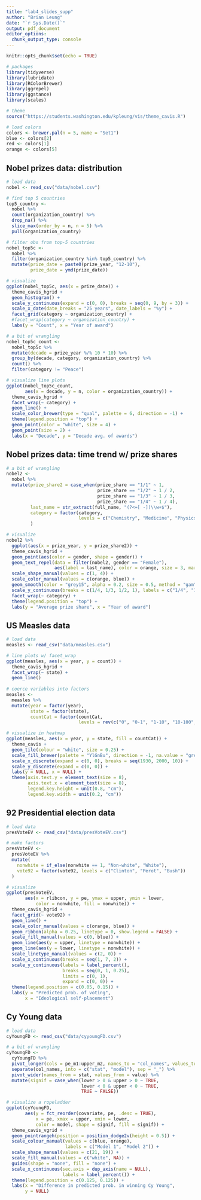 ```yaml
---
title: "lab4_slides_supp"
author: "Brian Leung"
date: "`r Sys.Date()`"
output: pdf_document
editor_options: 
  chunk_output_type: console
---
```


```r
knitr::opts_chunk$set(echo = TRUE)

# packages
library(tidyverse)
library(lubridate)
library(RColorBrewer)
library(ggrepel)
library(ggstance)
library(scales)

# theme
source("https://students.washington.edu/kpleung/vis/theme_cavis.R")

# load colors
colors <- brewer.pal(n = 5, name = "Set1")
blue <- colors[2]
red <- colors[1]
orange <- colors[5]
```

## Nobel prizes data: distribution

```r
# load data
nobel <- read_csv("data/nobel.csv")

# find top 5 countries
top5_country <- 
  nobel %>%
  count(organization_country) %>%
  drop_na() %>%
  slice_max(order_by = n, n = 5) %>%
  pull(organization_country)

# filter obs from top-5 countries
nobel_top5c <- 
  nobel %>%
  filter(organization_country %in% top5_country) %>%
  mutate(prize_date = paste0(prize_year, "12-10"),
         prize_date = ymd(prize_date))

# visualize
ggplot(nobel_top5c, aes(x = prize_date)) +
  theme_cavis_hgrid +
  geom_histogram() +
  scale_y_continuous(expand = c(0, 0), breaks = seq(0, 9, by = 3)) +
  scale_x_date(date_breaks = "25 years", date_labels = "%y") +
  facet_grid(category ~ organization_country) +
  #facet_wrap(category ~ organization_country) +
  labs(y = "Count", x = "Year of award") 

# a bit of wrangling
nobel_top5c_count <-
  nobel_top5c %>%
  mutate(decade = prize_year %/% 10 * 10) %>%
  group_by(decade, category, organization_country) %>%
  count() %>%
  filter(category != "Peace")

# visualize line plots
ggplot(nobel_top5c_count,
       aes(x = decade, y = n, color = organization_country)) +
  theme_cavis_hgrid +
  facet_wrap(~ category) +
  geom_line() +
  scale_color_brewer(type = "qual", palette = 6, direction = -1) +
  theme(legend.position = "top") +
  geom_point(color = "white", size = 4) +
  geom_point(size = 2) +
  labs(x = "Decade", y = "Decade avg. of awards")
```

## Nobel prizes data: time trend w/ prize shares

```r
# a bit of wrangling
nobel2 <- 
  nobel %>%
  mutate(prize_share2 = case_when(prize_share == "1/1" ~ 1,
                                  prize_share == "1/2" ~ 1 / 2,
                                  prize_share == "1/3" ~ 1 / 3,
                                  prize_share == "1/4" ~ 1 / 4),
         last_name = str_extract(full_name, "(?<=[ -])\\w+$"),    
         category = factor(category, 
                           levels = c("Chemistry", "Medicine", "Physics", "Peace", "Economics", "Literature"))
         ) 

# visualize
nobel2 %>%
  ggplot(aes(x = prize_year, y = prize_share2)) +
  theme_cavis_hgrid +
  geom_point(aes(color = gender, shape = gender)) +
  geom_text_repel(data = filter(nobel2, gender == "Female"), 
                  aes(label = last_name), color = orange, size = 3, max.overlaps = 20, box.padding = 0.5) +
  scale_shape_manual(values = c(1, 4)) +
  scale_color_manual(values = c(orange, blue)) +
  geom_smooth(color = "grey15", alpha = 0.2, size = 0.5, method = "gam") +
  scale_y_continuous(breaks = c(1/4, 1/3, 1/2, 1), labels = c("1/4", "1/3", "1/2", "1")) +
  facet_wrap(~ category) +
  theme(legend.position = "top") +
  labs(y = "Average prize share", x = "Year of award") 
```

## US Measles data 

```r
# load data
measles <- read_csv("data/measles.csv")

# line plots w/ facet_wrap
ggplot(measles, aes(x = year, y = count)) +
  theme_cavis_hgrid +
  facet_wrap(~ state) +
  geom_line() 
 
# coerce variables into factors
measles <- 
  measles %>%
  mutate(year = factor(year),
         state = factor(state),
         countCat = factor(countCat, 
                           levels = rev(c("0", "0-1", "1-10", "10-100", "100-500", "500-1000", ">1000"))))

# visualize in heatmap
ggplot(measles, aes(x = year, y = state, fill = countCat)) +
  theme_cavis +
  geom_tile(colour = "white", size = 0.25) +
  scale_fill_brewer(palette = "YlGnBu", direction = -1, na.value = "grey90") +
  scale_x_discrete(expand = c(0, 0), breaks = seq(1930, 2000, 10)) +
  scale_y_discrete(expand = c(0, 0)) +
  labs(y = NULL, x = NULL) +
  theme(axis.text.y = element_text(size = 8),
        axis.text.x = element_text(size = 8),
        legend.key.height = unit(0.8, "cm"),
        legend.key.width = unit(0.2, "cm"))
```

## 92 Presidential election data

```r
# load data
presVoteEV <- read_csv("data/presVoteEV.csv")

# make factors
presVoteEV <- 
  presVoteEV %>%
  mutate(
    nonwhite = if_else(nonwhite == 1, "Non-white", "White"),
    vote92 = factor(vote92, levels = c("Clinton", "Perot", "Bush"))
  )

# visualize
ggplot(presVoteEV,
       aes(x = rlibcon, y = pe, ymax = upper, ymin = lower,
           color = nonwhite, fill = nonwhite)) +
  theme_cavis_hgrid +
  facet_grid(~ vote92) +
  geom_line() +
  scale_color_manual(values = c(orange, blue)) +
  geom_ribbon(alpha = 0.25, linetype = 0, show.legend = FALSE) +
  scale_fill_manual(values = c(0, blue)) +
  geom_line(aes(y = upper, linetype = nonwhite)) +
  geom_line(aes(y = lower, linetype = nonwhite)) +
  scale_linetype_manual(values = c(2, 0)) +
  scale_x_continuous(breaks = seq(1, 7, 2)) +
  scale_y_continuous(labels = label_percent(), 
                     breaks = seq(0, 1, 0.25),
                     limits = c(0, 1), 
                     expand = c(0, 0)) +
  theme(legend.position = c(0.05, 0.15)) +
  labs(y = "Predicted prob. of voting",
       x = "Ideological self-placement")
```

## Cy Young data

```r
# load data
cyYoungFD <- read_csv("data/cyyoungFD.csv")

# a bit of wrangling
cyYoungFD <- 
  cyYoungFD %>%
  pivot_longer(cols = pe_m1:upper_m2, names_to = "col_names", values_to = "value") %>%
  separate(col_names, into = c("stat", "model"), sep = "_") %>%
  pivot_wider(names_from = stat, values_from = value) %>%
  mutate(signif = case_when(lower > 0 & upper > 0 ~ TRUE, 
                            lower < 0 & upper < 0 ~ TRUE, 
                            TRUE ~ FALSE))

# visualize a ropeladder
ggplot(cyYoungFD,
       aes(y = fct_reorder(covariate, pe, .desc = TRUE),
           x = pe, xmax = upper, xmin = lower,
           color = model, shape = signif, fill = signif)) +
  theme_cavis_vgrid +
  geom_pointrangeh(position = position_dodge2v(height = 0.5)) +                                           
  scale_colour_manual(values = c(blue, orange),
                      labels = c("Model 1", "Model 2")) + 
  scale_shape_manual(values = c(21, 19)) +        
  scale_fill_manual(values = c("white", NA)) +    
  guides(shape = "none", fill = "none") +         
  scale_x_continuous(sec.axis = dup_axis(name = NULL),
                     labels = label_percent()) +
  theme(legend.position = c(0.125, 0.125)) +
  labs(x = "Difference in predicted prob. in winning Cy Young", 
       y = NULL)
```





